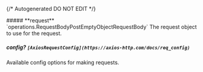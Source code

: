 {/* Autogenerated DO NOT EDIT  */}

<Collapsible>
    ##### **request** `operations.RequestBodyPostEmptyObjectRequestBody`
    The request object to use for the request.
    <Collapsible.Break/>
    <RequestBodyPostEmptyObjectRequestBody/>
</Collapsible>

##### **config?** `[AxiosRequestConfig](https://axios-http.com/docs/req_config)`
Available config options for making requests.

